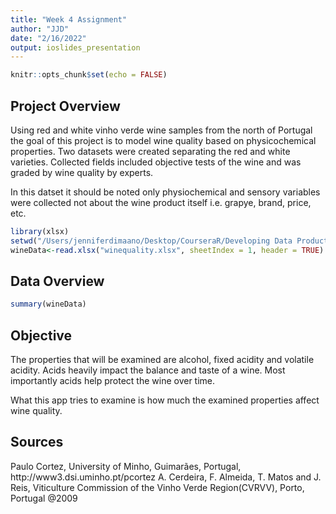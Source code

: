 ```yaml
---
title: "Week 4 Assignment"
author: "JJD"
date: "2/16/2022"
output: ioslides_presentation
---
```


```r
knitr::opts_chunk$set(echo = FALSE)
```

## Project Overview

Using red and white vinho verde wine samples from the north of Portugal the goal of this project is to model wine quality based on physicochemical properties. Two datasets were created separating the red and white varieties. Collected fields included objective tests of the wine and was graded by wine quality by experts. 

In this datset it should be noted only physiochemical and sensory variables were collected not about the wine product itself i.e. grapye, brand, price, etc.

```r
library(xlsx)
setwd("/Users/jenniferdimaano/Desktop/CourseraR/Developing Data Products/Shiny App/Shiny-App")
wineData<-read.xlsx("winequality.xlsx", sheetIndex = 1, header = TRUE)
```

## Data Overview
```r
summary(wineData)
```

## Objective

The properties that will be examined are alcohol, fixed acidity and volatile acidity. Acids heavily impact the balance and taste of a wine. Most importantly acids help protect the wine over time.

What this app tries to examine is how much the examined properties affect wine quality.

## Sources
Paulo Cortez, University of Minho, Guimarães, Portugal, http://www3.dsi.uminho.pt/pcortez
A. Cerdeira, F. Almeida, T. Matos and J. Reis, Viticulture Commission of the Vinho Verde Region(CVRVV), Porto, Portugal
@2009
